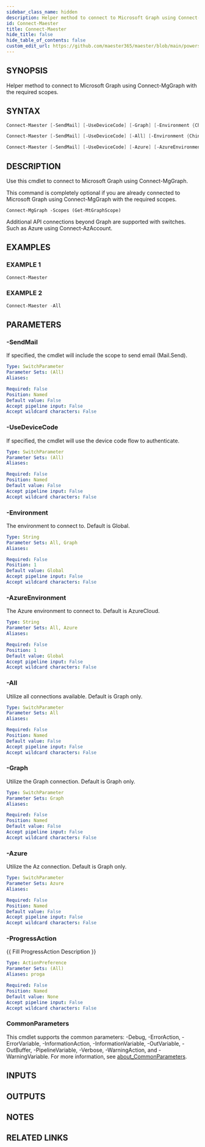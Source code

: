 ```yaml
---
sidebar_class_name: hidden
description: Helper method to connect to Microsoft Graph using Connect-MgGraph with the required scopes.
id: Connect-Maester
title: Connect-Maester
hide_title: false
hide_table_of_contents: false
custom_edit_url: https://github.com/maester365/maester/blob/main/powershell/public/Connect-Maester.ps1
---
```


## SYNOPSIS

Helper method to connect to Microsoft Graph using Connect-MgGraph with the required scopes.

## SYNTAX

```powershell
Connect-Maester [-SendMail] [-UseDeviceCode] [-Graph] [-Environment {China | Germany | Global | USGov | USGovDoD}] [<CommonParameters>]

Connect-Maester [-SendMail] [-UseDeviceCode] [-All] [-Environment {China | Germany | Global | USGov | USGovDoD}] [-AzureEnvironment {AzureChinaCloud | AzureCloud | AzureUSGovernment}] [<CommonParameters>]

Connect-Maester [-SendMail] [-UseDeviceCode] [-Azure] [-AzureEnvironment {AzureChinaCloud | AzureCloud | AzureUSGovernment}] [<CommonParameters>]
```

## DESCRIPTION

Use this cmdlet to connect to Microsoft Graph using Connect-MgGraph.

This command is completely optional if you are already connected to Microsoft Graph using Connect-MgGraph with the required scopes.
```
Connect-MgGraph -Scopes (Get-MtGraphScope)
```

Additional API connections beyond Graph are supported with switches. Such as Azure using Connect-AzAccount.

## EXAMPLES

### EXAMPLE 1

```powershell
Connect-Maester
```

### EXAMPLE 2

```powershell
Connect-Maester -All
```

## PARAMETERS

### -SendMail

If specified, the cmdlet will include the scope to send email (Mail.Send).

```yaml
Type: SwitchParameter
Parameter Sets: (All)
Aliases:

Required: False
Position: Named
Default value: False
Accept pipeline input: False
Accept wildcard characters: False
```

### -UseDeviceCode

If specified, the cmdlet will use the device code flow to authenticate.

```yaml
Type: SwitchParameter
Parameter Sets: (All)
Aliases:

Required: False
Position: Named
Default value: False
Accept pipeline input: False
Accept wildcard characters: False
```

### -Environment

The environment to connect to.
Default is Global.

```yaml
Type: String
Parameter Sets: All, Graph
Aliases:

Required: False
Position: 1
Default value: Global
Accept pipeline input: False
Accept wildcard characters: False
```

### -AzureEnvironment

The Azure environment to connect to.
Default is AzureCloud.

```yaml
Type: String
Parameter Sets: All, Azure
Aliases:

Required: False
Position: 1
Default value: Global
Accept pipeline input: False
Accept wildcard characters: False
```

### -All

Utilize all connections available.
Default is Graph only.

```yaml
Type: SwitchParameter
Parameter Sets: All
Aliases:

Required: False
Position: Named
Default value: False
Accept pipeline input: False
Accept wildcard characters: False
```

### -Graph

Utilize the Graph connection.
Default is Graph only.

```yaml
Type: SwitchParameter
Parameter Sets: Graph
Aliases:

Required: False
Position: Named
Default value: False
Accept pipeline input: False
Accept wildcard characters: False
```

### -Azure

Utilize the Az connection.
Default is Graph only.

```yaml
Type: SwitchParameter
Parameter Sets: Azure
Aliases:

Required: False
Position: Named
Default value: False
Accept pipeline input: False
Accept wildcard characters: False
```

### -ProgressAction

\{\{ Fill ProgressAction Description \}\}

```yaml
Type: ActionPreference
Parameter Sets: (All)
Aliases: proga

Required: False
Position: Named
Default value: None
Accept pipeline input: False
Accept wildcard characters: False
```

### CommonParameters

This cmdlet supports the common parameters: -Debug, -ErrorAction, -ErrorVariable, -InformationAction, -InformationVariable, -OutVariable, -OutBuffer, -PipelineVariable, -Verbose, -WarningAction, and -WarningVariable. For more information, see [about_CommonParameters](http://go.microsoft.com/fwlink/?LinkID=113216).

## INPUTS

## OUTPUTS

## NOTES

## RELATED LINKS
